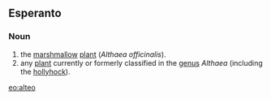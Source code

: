 ==Esperanto==
===Noun===
# the [[marshmallow]] [[plant]] (''Althaea officinalis'').
# any [[plant]] currently or formerly classified in the [[genus]] ''Althaea'' (including the [[hollyhock]]).

[[eo:alteo]]